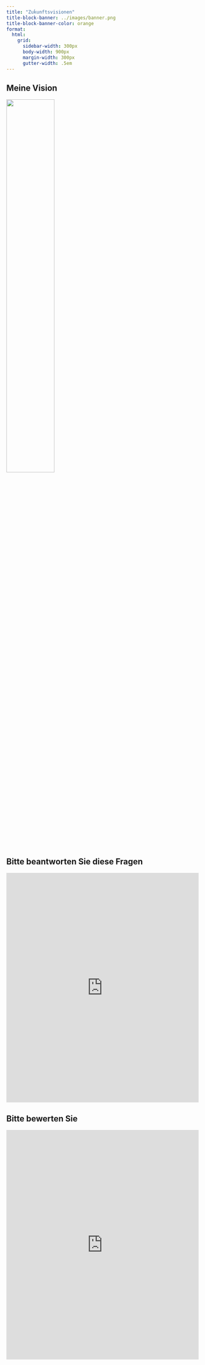 ```yaml
---
title: "Zuḱunftsvisionen"
title-block-banner: ../images/banner.png
title-block-banner-color: orange
format:
  html: 
    grid:
      sidebar-width: 300px
      body-width: 900px
      margin-width: 300px
      gutter-width: .5em
---
```




::: {.callout-tip }
## Meine Vision 

![](/images/vision.webp){width=50%}
:::

::: {.callout-tip }
## Bitte beantworten Sie diese Fragen


<iframe src="https://partici.fi/13349343" style="border:0px;width:100%;height:600px" allowfullscreen="true" webkitallowfullscreen="true" mozallowfullscreen="true"></iframe>



:::


::: {.callout-tip }
## Bitte bewerten Sie


<iframe src="https://www.ipcc.ch/report/ar6/syr/figures/csb-2-figure-1" style="border:0px;width:100%;height:600px" allowfullscreen="true" webkitallowfullscreen="true" mozallowfullscreen="true"></iframe>



:::